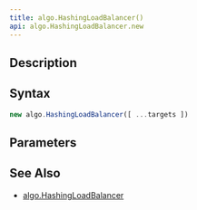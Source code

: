 ```yaml
---
title: algo.HashingLoadBalancer()
api: algo.HashingLoadBalancer.new
---
```


## Description

<Summary/>

## Syntax

``` js
new algo.HashingLoadBalancer([ ...targets ])
```

## Parameters

<Parameters/>

## See Also

* [algo.HashingLoadBalancer](/reference/api/algo/HashingLoadBalancer)
